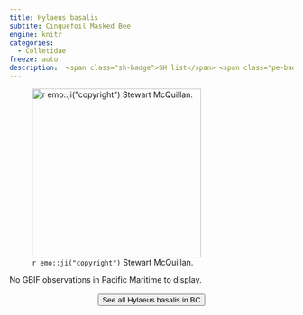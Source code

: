 ```yaml
---
title: Hylaeus basalis
subtite: Cinquefoil Masked Bee
engine: knitr
categories:
  - Colletidae
freeze: auto
description:  <span class="sh-badge">SH list</span> <span class="pe-badge">PM Evidence</span>
---
```

![`r emo::ji("copyright")` Stewart McQuillan.](https://static.inaturalist.org/photos/283272930/large.jpeg){height=300}



No GBIF observations in Pacific Maritime to display.
<br><br>
<center>


<a href="https://inaturalist.ca/observations?place_id=7085&subview=map&taxon_id=199052"><button type="button" class="btn btn-secondary">See all Hylaeus basalis in BC <i class="fa-solid fa-arrow-up-right-from-square"></i> </button></a>
</center>
